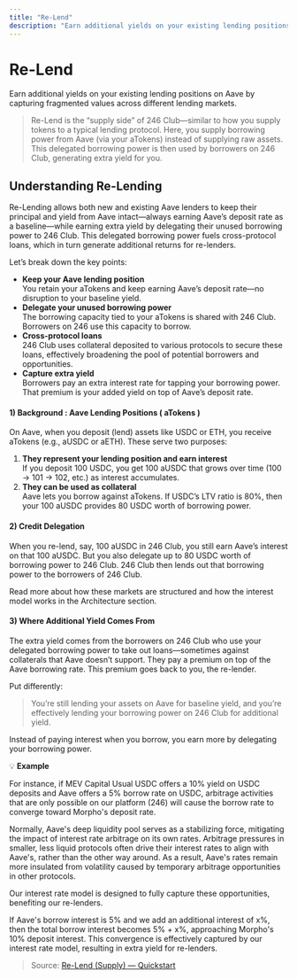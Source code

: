 ```yaml
---
title: "Re-Lend"
description: "Earn additional yields on your existing lending positions on Aave by delegating borrowing power to 246 Club."
---
```


# Re-Lend

Earn additional yields on your existing lending positions on Aave by capturing fragmented values across different lending markets.

> Re-Lend is the “supply side” of 246 Club—similar to how you supply tokens to a typical lending protocol. Here, you supply borrowing power from Aave (via your aTokens) instead of supplying raw assets. This delegated borrowing power is then used by borrowers on 246 Club, generating extra yield for you.

## Understanding Re-Lending

Re-Lending allows both new and existing Aave lenders to keep their principal and yield from Aave intact—always earning Aave’s deposit rate as a baseline—while earning extra yield by delegating their unused borrowing power to 246 Club. This delegated borrowing power fuels cross-protocol loans, which in turn generate additional returns for re-lenders.

Let’s break down the key points:

- **Keep your Aave lending position**  
  You retain your aTokens and keep earning Aave’s deposit rate—no disruption to your baseline yield.
- **Delegate your unused borrowing power**  
  The borrowing capacity tied to your aTokens is shared with 246 Club. Borrowers on 246 use this capacity to borrow.
- **Cross-protocol loans**  
  246 Club uses collateral deposited to various protocols to secure these loans, effectively broadening the pool of potential borrowers and opportunities.
- **Capture extra yield**  
  Borrowers pay an extra interest rate for tapping your borrowing power. That premium is your added yield on top of Aave’s deposit rate.

#### 1) Background : Aave Lending Positions ( aTokens )

On Aave, when you deposit (lend) assets like USDC or ETH, you receive aTokens (e.g., aUSDC or aETH). These serve two purposes:

1. **They represent your lending position and earn interest**  
   If you deposit 100 USDC, you get 100 aUSDC that grows over time (100 → 101 → 102, etc.) as interest accumulates.
2. **They can be used as collateral**  
   Aave lets you borrow against aTokens. If USDC’s LTV ratio is 80%, then your 100 aUSDC provides 80 USDC worth of borrowing power.

#### 2) Credit Delegation

When you re-lend, say, 100 aUSDC in 246 Club, you still earn Aave’s interest on that 100 aUSDC. But you also delegate up to 80 USDC worth of borrowing power to 246 Club. 246 Club then lends out that borrowing power to the borrowers of 246 Club.

Read more about how these markets are structured and how the interest model works in the Architecture section.

#### 3) Where Additional Yield Comes From

The extra yield comes from the borrowers on 246 Club who use your delegated borrowing power to take out loans—sometimes against collaterals that Aave doesn’t support. They pay a premium on top of the Aave borrowing rate. This premium goes back to you, the re-lender.

Put differently:

> You’re still lending your assets on Aave for baseline yield, and you’re effectively lending your borrowing power on 246 Club for additional yield.

Instead of paying interest when you borrow, you earn more by delegating your borrowing power.

💡 **Example**

For instance, if MEV Capital Usual USDC offers a 10% yield on USDC deposits and Aave offers a 5% borrow rate on USDC, arbitrage activities that are only possible on our platform (246) will cause the borrow rate to converge toward Morpho's deposit rate.

Normally, Aave's deep liquidity pool serves as a stabilizing force, mitigating the impact of interest rate arbitrage on its own rates. Arbitrage pressures in smaller, less liquid protocols often drive their interest rates to align with Aave's, rather than the other way around. As a result, Aave's rates remain more insulated from volatility caused by temporary arbitrage opportunities in other protocols.

Our interest rate model is designed to fully capture these opportunities, benefiting our re-lenders.

If Aave's borrow interest is 5% and we add an additional interest of x%, then the total borrow interest becomes 5% + x%, approaching Morpho's 10% deposit interest. This convergence is effectively captured by our interest rate model, resulting in extra yield for re-lenders.

> Source: [Re-Lend (Supply) — Quickstart](https://246-club.gitbook.io/docs/re-lend-supply/quickstart)

